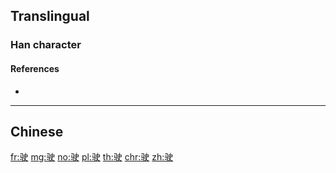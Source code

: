 {{character info/new}}
{{also|駛}}
==Translingual==

===Han character===
{{Han char|rn=187|rad=马|as=05|sn=8|four=|canj=NMLK|ids=⿰马史}}

====References====
* {{Han ref|kx=1447.241|hdz=74547.060|uh=9A76|ud=39542}}

----

==Chinese==
{{zh-see|駛}}

[[fr:驶]]
[[mg:驶]]
[[no:驶]]
[[pl:驶]]
[[th:驶]]
[[chr:驶]]
[[zh:驶]]